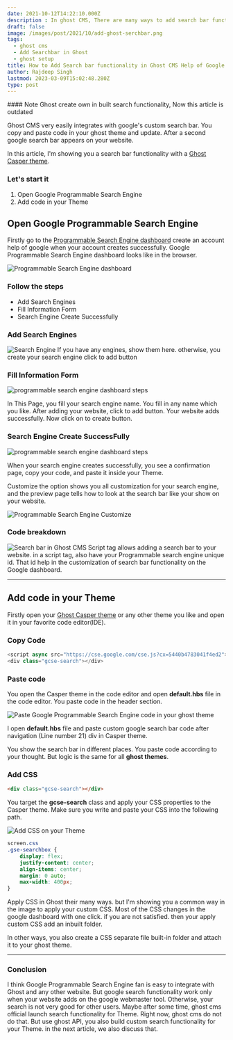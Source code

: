 ```yaml
---
date: 2021-10-12T14:22:10.000Z
description : In ghost CMS, There are many ways to add search bar functionality in ghost CMS. But most commonly use Googles custom search tool to add a search bar.
draft: false
image: /images/post/2021/10/add-ghost-serchbar.png
tags:
  - ghost cms
  - Add Searchbar in Ghost
  - ghost setup
title: How to Add Search bar functionality in Ghost CMS Help of Google Custom Search
author: Rajdeep Singh
lastmod: 2023-03-09T15:02:48.280Z
type: post
---
```



<Alert className="bg-red-300">
#### Note
Ghost create own in built search functionality, Now this article is outdated
</Alert>

Ghost CMS very easily integrates with google's custom search bar. You copy and
paste code in your ghost theme and update. After a second google search bar
appears on your website.

In this article, I'm showing you a search bar functionality with a
[Ghost Casper theme](https://ghost.org/themes/casper/).

### Let's start it

1. Open Google Programmable Search Engine
2. Add code in your Theme

## Open Google Programmable Search Engine

Firstly go to the
[Programmable Search Engine dashboard](https://programmablesearchengine.google.com/controlpanel/all?optin=true)
create an account help of google when your account creates successfully. Google Programmable Search Engine dashboard looks like in the browser.

![Programmable Search Engine dashboard](/images/post/2021/10/programmable-search-engine-dashborad-1.png "Programmable Search Engine Dashboard")

### Follow the steps

- Add Search Engines
- Fill Information Form
- Search Engine Create Successfully

### Add Search Engines

![Search Engine](/images/post/2021/10/Programmable-Search-engine-existing-1.png "Search Engine")
If you have any engines, show them here. otherwise, you create your search
engine click to add button

### Fill Information Form

![programmable search engine dashboard steps](/images/post/2021/10/programmable-search-engine-dashborad-steps.png "programmable search engine dashboard steps")

In This Page, you fill your search engine name. You fill in any name which you
like. After adding your website, click to add button. Your website adds
successfully. Now click on to create button.

### Search Engine Create SuccessFully

![programmable search engine dashboard steps](/images/post/2021/10/programmable-search-engine-dashborad-steps-2-1.png "programmable search engine dashboard steps")

When your search engine creates successfully, you see a confirmation page, copy
your code, and paste it inside your Theme.

Customize the option shows you all customization for your search engine, and the
preview page tells how to look at the search bar like your show on your website.

![Programmable Search Engine Customize](/images/post/2021/10/programmable-search-engine-dashborad-steps-3.png "Programmable Search Engine Customize")

### Code breakdown

![Search bar in Ghost CMS](/images/post/2021/10/Searchbar.png "Search bar in Ghost CMS")
Script tag allows adding a search bar to your website. in a script tag, also
have your Programmable search engine unique id. That id help in the
customization of search bar functionality on the Google dashboard.

---

## Add code in your Theme

Firstly open your [Ghost Casper theme](https://ghost.org/themes/casper/) or any
other theme you like and open it in your favorite code editor(IDE).

### Copy Code

```javascript
<script async src="https://cse.google.com/cse.js?cx=5440b4783041f4ed2"></script>
<div class="gcse-search"></div>
```

### Paste code

You open the Casper theme in the code editor and open **default.hbs** file in
the code editor. You paste code in the header section.

![Paste Google Programmable Search Engine code in your ghost theme](/images/post/2021/10/add-searchbar-in-ghost.png "Paste Google Programmable Search Engine code in your ghost theme")

I open **default.hbs** file and paste custom google search bar code after
navigation (Line number 21) div in Casper theme.

You show the search bar in different places. You paste code according to your
thought. But logic is the same for all **ghost themes**.

### Add CSS

```html
<div class="gcse-search"></div>
```

You target the **gcse-search** class and apply your CSS properties to the Casper
theme. Make sure you write and paste your CSS into the following path.

![Add CSS on your Theme](/images/post/2021/10/APPLY-CSS-ON-GHOST-THEME.png "Add CSS on your Theme")

```css
screen.css
.gse-searchbox {
    display: flex;
    justify-content: center;
    align-items: center;
    margin: 0 auto;
    max-width: 400px;
}
```

Apply CSS in Ghost their many ways. but I'm showing you a common way in the image
to apply your custom CSS. Most of the CSS changes in the google dashboard with
one click. if you are not satisfied. then your apply custom CSS add an inbuilt
folder.

In other ways, you also create a CSS separate file built-in folder and attach
it to your ghost theme.

---

### Conclusion

I think Google Programmable Search Engine fan is easy to integrate with Ghost
and any other website. But google search functionality work only when your
website adds on the google webmaster tool. Otherwise, your search is not very
good for other users. Maybe after some time, ghost cms official launch search
functionality for Theme. Right now, ghost cms do not do that. But use ghost API,
you also build custom search functionality for your Theme. in the next article,
we also discuss that.
